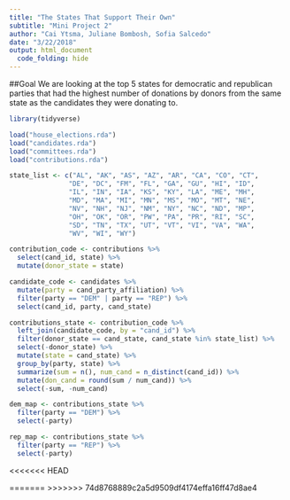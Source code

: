 ```yaml
---
title: "The States That Support Their Own"
subtitle: "Mini Project 2"
author: "Cai Ytsma, Juliane Bombosh, Sofia Salcedo"
date: "3/22/2018"
output: html_document
  code_folding: hide
---
```

##Goal
We are looking at the top 5 states for democratic and republican parties that had the highest number of donations by donors from the same state as the candidates they were donating to. 

```r
library(tidyverse)
```

```r
load("house_elections.rda")
load("candidates.rda")
load("committees.rda")
load("contributions.rda")
```

```r
state_list <- c("AL", "AK", "AS", "AZ", "AR", "CA", "CO", "CT",
               "DE", "DC", "FM", "FL", "GA", "GU", "HI", "ID",
               "IL", "IN", "IA", "KS", "KY", "LA", "ME", "MH",
               "MD", "MA", "MI", "MN", "MS", "MO", "MT", "NE",
               "NV", "NH", "NJ", "NM", "NY", "NC", "ND", "MP",
               "OH", "OK", "OR", "PW", "PA", "PR", "RI", "SC", 
               "SD", "TN", "TX", "UT", "VT", "VI", "VA", "WA", 
               "WV", "WI", "WY")
```

```r
contribution_code <- contributions %>%
  select(cand_id, state) %>%
  mutate(donor_state = state)

candidate_code <- candidates %>%
  mutate(party = cand_party_affiliation) %>%
  filter(party == "DEM" | party == "REP") %>%
  select(cand_id, party, cand_state)
```

```r
contributions_state <- contribution_code %>%
  left_join(candidate_code, by = "cand_id") %>%
  filter(donor_state == cand_state, cand_state %in% state_list) %>%
  select(-donor_state) %>%
  mutate(state = cand_state) %>%
  group_by(party, state) %>%
  summarize(sum = n(), num_cand = n_distinct(cand_id)) %>%
  mutate(don_cand = round(sum / num_cand)) %>%
  select(-sum, -num_cand)
```

```r
dem_map <- contributions_state %>%
  filter(party == "DEM") %>%
  select(-party)

rep_map <- contributions_state %>%
  filter(party == "REP") %>%
  select(-party)
```

<<<<<<< HEAD

=======
>>>>>>> 74d8768889c2a5d9509df4174effa16ff47d8ae4
